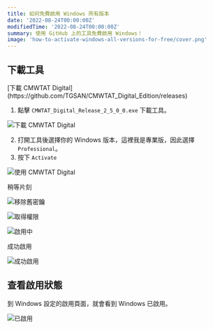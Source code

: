```yaml
---
title: 如何免費啟用 Windows 所有版本
date: '2022-08-24T00:00:00Z'
modifiedTime: '2022-08-24T00:00:00Z'
summary: 使用 GitHub 上的工具免費啟用 Windows！
image: 'how-to-activate-windows-all-versions-for-free/cover.png'
---
```


## 下載工具

<Callout icon='🔗' type='info'>
  [下載 CMWTAT
  Digital](https://github.com/TGSAN/CMWTAT_Digital_Edition/releases)
</Callout>

1. 點擊 `CMWTAT_Digital_Release_2_5_0_0.exe` 下載工具。

![下載 CMWTAT Digital](</static/images/blog/how-to-activate-windows-all-versions-for-free/step(1).png>)

2. 打開工具後選擇你的 Windows 版本，這裡我是專業版，因此選擇 `Professional`。
3. 按下 `Activate`

![使用 CMWTAT Digital](</static/images/blog/how-to-activate-windows-all-versions-for-free/step(2-3).png>)

稍等片刻

![移除舊密鑰](</static/images/blog/how-to-activate-windows-all-versions-for-free/activating(1).png>)

![取得權限](</static/images/blog/how-to-activate-windows-all-versions-for-free/activating(2).png>)

![啟用中](</static/images/blog/how-to-activate-windows-all-versions-for-free/activating(3).png>)

成功啟用

![成功啟用](</static/images/blog/how-to-activate-windows-all-versions-for-free/activating(4).png>)

## 查看啟用狀態

到 Windows 設定的啟用頁面，就會看到 Windows 已啟用。

![已啟用](/static/images/blog/how-to-activate-windows-all-versions-for-free/activated.png)
